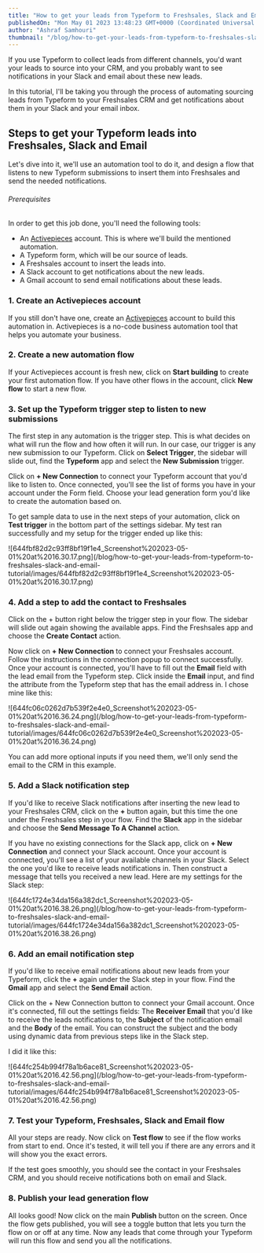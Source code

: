 ```yaml
---
title: "How to get your leads from Typeform to Freshsales, Slack and Email (Tutorial)"
publishedOn: "Mon May 01 2023 13:48:23 GMT+0000 (Coordinated Universal Time)"
author: "Ashraf Samhouri"
thumbnail: "/blog/how-to-get-your-leads-from-typeform-to-freshsales-slack-and-email-tutorial/thumbnail.png"
---
```


If you use Typeform to collect leads from different channels, you'd want your leads to source into your CRM, and you probably want to see notifications in your Slack and email about these new leads.

In this tutorial, I'll be taking you through the process of automating sourcing leads from Typeform to your Freshsales CRM and get notifications about them in your Slack and your email inbox.

Steps to get your Typeform leads into Freshsales, Slack and Email
-----------------------------------------------------------------

Let's dive into it, we'll use an automation tool to do it, and design a flow that listens to new Typeform submissions to insert them into Freshsales and send the needed notifications.

###### Prerequisites

In order to get this job done, you'll need the following tools:

*   An [Activepieces](https://cloud.activepieces.com/sign-up) account. This is where we'll build the mentioned automation.
*   A Typeform form, which will be our source of leads.
*   A Freshsales account to insert the leads into.
*   A Slack account to get notifications about the new leads.
*   A Gmail account to send email notifications about these leads.

### 1\. Create an Activepieces account

If you still don't have one, create an [Activepieces](https://cloud.activepieces.com/sign-up) account to build this automation in. Activepieces is a no-code business automation tool that helps you automate your business.

### 2\. Create a new automation flow

If your Activepieces account is fresh new, click on **Start building** to create your first automation flow. If you have other flows in the account, click **New flow** to start a new flow.

### 3\. Set up the Typeform trigger step to listen to new submissions

The first step in any automation is the trigger step. This is what decides on what will run the flow and how often it will run. In our case, our trigger is any new submission to our Typeform. Click on **Select Trigger**, the sidebar will slide out, find the **Typeform** app and select the **New Submission** trigger.

Click on **+ New Connection** to connect your Typeform account that you'd like to listen to. Once connected, you'll see the list of forms you have in your account under the Form field. Choose your lead generation form you'd like to create the automation based on.

To get sample data to use in the next steps of your automation, click on **Test trigger** in the bottom part of the settings sidebar. My test ran successfully and my setup for the trigger ended up like this:

!\[644fbf82d2c93ff8bf19f1e4\_Screenshot%202023-05-01%20at%2016.30.17.png\](/blog/how-to-get-your-leads-from-typeform-to-freshsales-slack-and-email-tutorial/images/644fbf82d2c93ff8bf19f1e4\_Screenshot%202023-05-01%20at%2016.30.17.png)

### 4\. Add a step to add the contact to Freshsales

Click on the + button right below the trigger step in your flow. The sidebar will slide out again showing the available apps. Find the Freshsales app and choose the **Create Contact** action.

Now click on **+ New Connection** to connect your Freshsales account. Follow the instructions in the connection popup to connect successfully. Once your account is connected, you'll have to fill out the **Email** field with the lead email from the Typeform step. Click inside the **Email** input, and find the attribute from the Typeform step that has the email address in. I chose mine like this:

!\[644fc06c0262d7b539f2e4e0\_Screenshot%202023-05-01%20at%2016.36.24.png\](/blog/how-to-get-your-leads-from-typeform-to-freshsales-slack-and-email-tutorial/images/644fc06c0262d7b539f2e4e0\_Screenshot%202023-05-01%20at%2016.36.24.png)

You can add more optional inputs if you need them, we'll only send the email to the CRM in this example.

### 5\. Add a Slack notification step

If you'd like to receive Slack notifications after inserting the new lead to your Freshsales CRM, click on the **+** button again, but this time the one under the Freshsales step in your flow. Find the **Slack** app in the sidebar and choose the **Send Message To A Channel** action.

If you have no existing connections for the Slack app, click on **+ New Connection** and connect your Slack account. Once your account is connected, you'll see a list of your available channels in your Slack. Select the one you'd like to receive leads notifications in. Then construct a message that tells you received a new lead. Here are my settings for the Slack step:

!\[644fc1724e34da156a382dc1\_Screenshot%202023-05-01%20at%2016.38.26.png\](/blog/how-to-get-your-leads-from-typeform-to-freshsales-slack-and-email-tutorial/images/644fc1724e34da156a382dc1\_Screenshot%202023-05-01%20at%2016.38.26.png)

### 6\. Add an email notification step

If you'd like to receive email notifications about new leads from your Typeform, click the **+** again under the Slack step in your flow. Find the **Gmail** app and select the **Send Email** action.

Click on the + New Connection button to connect your Gmail account. Once it's connected, fill out the settings fields: The **Receiver Email** that you'd like to receive the leads notifications to, the **Subject** of the notification email and the **Body** of the email. You can construct the subject and the body using dynamic data from previous steps like in the Slack step.

I did it like this:

!\[644fc254b994f78a1b6ace81\_Screenshot%202023-05-01%20at%2016.42.56.png\](/blog/how-to-get-your-leads-from-typeform-to-freshsales-slack-and-email-tutorial/images/644fc254b994f78a1b6ace81\_Screenshot%202023-05-01%20at%2016.42.56.png)

### 7\. Test your Typeform, Freshsales, Slack and Email flow

All your steps are ready. Now click on **Test flow** to see if the flow works from start to end. Once it's tested, it will tell you if there are any errors and it will show you the exact errors.

If the test goes smoothly, you should see the contact in your Freshsales CRM, and you should receive notifications both on email and Slack.

### 8\. Publish your lead generation flow

All looks good! Now click on the main **Publish** button on the screen. Once the flow gets published, you will see a toggle button that lets you turn the flow on or off at any time. Now any leads that come through your Typeform will run this flow and send you all the notifications.

